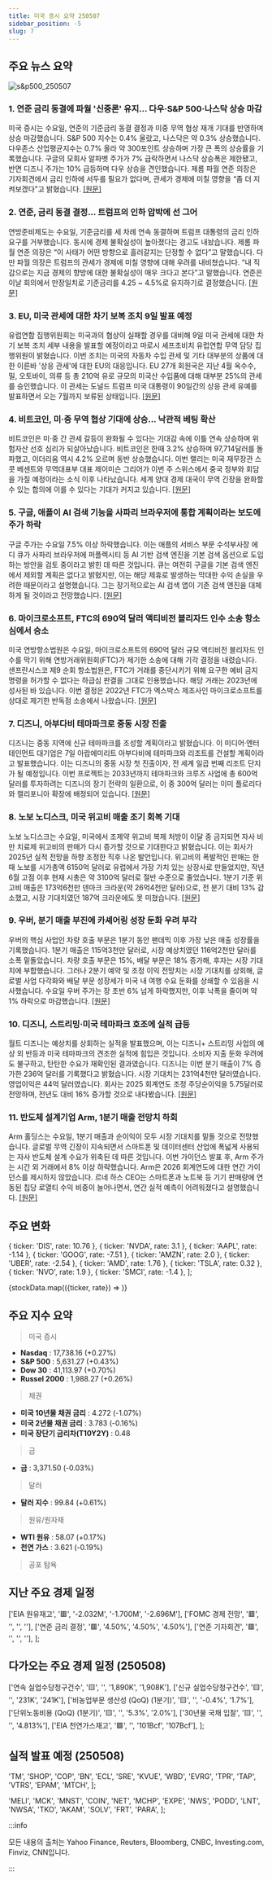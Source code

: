 ```yaml
---
title: 미국 증시 요약 250507
sidebar_position: -5
slug: 7
---
```


## 주요 뉴스 요약

![s&p500_250507](/map/250507.png)

### 1. **연준 금리 동결에 파월 '신중론' 유지... 다우·S&P 500·나스닥 상승 마감**

미국 증시는 수요일, 연준의 기준금리 동결 결정과 미중 무역 협상 재개 기대를 반영하며 상승 마감했습니다. S&P 500 지수는 0.4% 올랐고, 나스닥은 약 0.3% 상승했습니다. 다우존스 산업평균지수는 0.7% 올라 약 300포인트 상승하며 가장 큰 폭의 상승률을 기록했습니다. 구글의 모회사 알파벳 주가가 7% 급락하면서 나스닥 상승폭은 제한됐고, 반면 디즈니 주가는 10% 급등하며 다우 상승을 견인했습니다. 제롬 파월 연준 의장은 기자회견에서 금리 인하에 서두를 필요가 없다며, 관세가 경제에 미칠 영향을 “좀 더 지켜보겠다”고 밝혔습니다. [[원문]](https://finance.yahoo.com/news/live/stock-market-today-dow-sp-500-nasdaq-rise-as-fed-holds-rates-steady-powell-sticks-to-wait-and-see-200523723.html)

### 2. **연준, 금리 동결 결정... 트럼프의 인하 압박에 선 그어**

연방준비제도는 수요일, 기준금리를 세 차례 연속 동결하며 트럼프 대통령의 금리 인하 요구를 거부했습니다. 동시에 경제 불확실성이 높아졌다는 경고도 내놨습니다. 제롬 파월 연준 의장은 “이 사태가 어떤 방향으로 흘러갈지는 단정할 수 없다”고 말했습니다. 다만 파월 의장은 트럼프의 관세가 경제에 미칠 영향에 대해 우려를 내비쳤습니다. “내 직감으로는 지금 경제의 향방에 대한 불확실성이 매우 크다고 본다”고 말했습니다. 연준은 이날 회의에서 만장일치로 기준금리를 4.25 ~ 4.5%로 유지하기로 결정했습니다. [[원문]](https://finance.yahoo.com/news/fed-holds-rates-steady-defying-trumps-call-for-cuts-090055171.html)

### 3. **EU, 미국 관세에 대한 차기 보복 조치 9일 발표 예정**

유럽연합 집행위원회는 미국과의 협상이 실패할 경우를 대비해 9일 미국 관세에 대한 차기 보복 조치 세부 내용을 발표할 예정이라고 마로시 셰프초비치 유럽연합 무역 담당 집행위원이 밝혔습니다. 이번 조치는 미국의 자동차 수입 관세 및 기타 대부분의 상품에 대한 이른바 '상응 관세'에 대한 EU의 대응입니다. EU 27개 회원국은 지난 4월 옥수수, 밀, 오토바이, 의류 등 총 210억 유로 규모의 미국산 수입품에 대해 대부분 25%의 관세를 승인했습니다. 이 관세는 도널드 트럼프 미국 대통령이 90일간의 상응 관세 유예를 발표하면서 오는 7월까지 보류된 상태입니다. [[원문]](https://www.reuters.com/world/asia-pacific/eu-set-out-next-countermeasures-against-us-tariffs-thursday-2025-05-07/)

### 4. **비트코인, 미·중 무역 협상 기대에 상승... 낙관적 베팅 확산**

비트코인은 미·중 간 관세 갈등이 완화될 수 있다는 기대감 속에 이틀 연속 상승하며 위험자산 선호 심리가 되살아났습니다. 비트코인은 한때 3.2% 상승하며 97,714달러를 돌파했고, 이더리움 역시 4.2% 오르며 동반 상승했습니다. 이번 랠리는 미국 재무장관 스콧 베센트와 무역대표부 대표 제이미슨 그리어가 이번 주 스위스에서 중국 정부와 회담을 가질 예정이라는 소식 이후 나타났습니다. 세계 양대 경제 대국이 무역 긴장을 완화할 수 있는 합의에 이를 수 있다는 기대가 커지고 있습니다. [[원문]](https://finance.yahoo.com/news/bitcoin-rises-us-china-trade-060251990.html)

### 5. **구글, 애플이 AI 검색 기능을 사파리 브라우저에 통합 계획이라는 보도에 주가 하락**

구글 주가는 수요일 7.5% 이상 하락했습니다. 이는 애플의 서비스 부문 수석부사장 에디 큐가 사파리 브라우저에 퍼플렉시티 등 AI 기반 검색 엔진을 기본 검색 옵션으로 도입하는 방안을 검토 중이라고 밝힌 데 따른 것입니다. 큐는 여전히 구글을 기본 검색 엔진에서 제외할 계획은 없다고 밝혔지만, 이는 해당 제휴로 발생하는 막대한 수익 손실을 우려한 때문이라고 설명했습니다. 그는 장기적으로는 AI 검색 앱이 기존 검색 엔진을 대체하게 될 것이라고 전망했습니다. [[원문]](https://finance.yahoo.com/news/google-stock-sinks-on-report-apple-plans-to-integrate-ai-search-into-safari-browser-155545131.html)

### 6. **마이크로소프트, FTC의 690억 달러 액티비전 블리자드 인수 소송 항소심에서 승소**

미국 연방항소법원은 수요일, 마이크로소프트의 690억 달러 규모 액티비전 블리자드 인수를 막기 위해 연방거래위원회(FTC)가 제기한 소송에 대해 기각 결정을 내렸습니다. 샌프란시스코 제9 순회 항소법원은, FTC가 거래를 중단시키기 위해 요구한 예비 금지 명령을 허가할 수 없다는 하급심 판결을 그대로 인용했습니다. 해당 거래는 2023년에 성사된 바 있습니다. 이번 결정은 2022년 FTC가 엑스박스 제조사인 마이크로소프트를 상대로 제기한 반독점 소송에서 나왔습니다. [[원문]](https://www.reuters.com/legal/microsoft-wins-ftc-appeal-challenging-69-bln-activision-blizzard-deal-2025-05-07/)

### 7. **디즈니, 아부다비 테마파크로 중동 시장 진출**

디즈니는 중동 지역에 신규 테마파크를 조성할 계획이라고 밝혔습니다. 이 미디어·엔터테인먼트 대기업은 7일 아랍에미리트 아부다비에 테마파크와 리조트를 건설할 계획이라고 발표했습니다. 이는 디즈니의 중동 시장 첫 진출이자, 전 세계 일곱 번째 리조트 단지가 될 예정입니다. 이번 프로젝트는 2033년까지 테마파크와 크루즈 사업에 총 600억 달러를 투자하려는 디즈니의 장기 전략의 일환으로, 이 중 300억 달러는 이미 플로리다와 캘리포니아 확장에 배정되어 있습니다. [[원문]](https://finance.yahoo.com/news/disney-to-expand-into-middle-east-with-new-theme-park-in-abu-dhabi-132335976.html)

### 8. **노보 노디스크, 미국 위고비 매출 조기 회복 기대**

노보 노디스크는 수요일, 미국에서 조제약 위고비 복제 처방이 이달 중 금지되면 자사 비만 치료제 위고비의 판매가 다시 증가할 것으로 기대한다고 밝혔습니다. 이는 회사가 2025년 실적 전망을 하향 조정한 직후 나온 발언입니다. 위고비의 폭발적인 판매는 한때 노보를 시가총액 6150억 달러로 유럽에서 가장 가치 있는 상장사로 만들었지만, 작년 6월 고점 이후 현재 시총은 약 3100억 달러로 절반 수준으로 줄었습니다. 1분기 기준 위고비 매출은 173억6천만 덴마크 크라운(약 26억4천만 달러)으로, 전 분기 대비 13% 감소했고, 시장 기대치였던 187억 크라운에도 못 미쳤습니다. [[원문]](https://www.reuters.com/business/healthcare-pharmaceuticals/obesity-drugmaker-novo-nordisk-cuts-2025-outlook-posts-q1-profit-above-forecast-2025-05-07/)

### 9. **우버, 분기 매출 부진에 카셰어링 성장 둔화 우려 부각**

우버의 핵심 사업인 차량 호출 부문은 1분기 동안 팬데믹 이후 가장 낮은 매출 성장률을 기록했습니다. 1분기 매출은 115억3천만 달러로, 시장 예상치였던 116억2천만 달러를 소폭 밑돌았습니다. 차량 호출 부문은 15%, 배달 부문은 18% 증가해, 후자는 시장 기대치에 부합했습니다. 그러나 2분기 예약 및 조정 이익 전망치는 시장 기대치를 상회해, 글로벌 사업 다각화와 배달 부문 성장세가 미국 내 여행 수요 둔화를 상쇄할 수 있음을 시사했습니다. 수요일 우버 주가는 장 초반 6% 넘게 하락했지만, 이후 낙폭을 줄이며 약 1% 하락으로 마감했습니다. [[원문]](https://www.reuters.com/business/autos-transportation/uber-forecasts-upbeat-second-quarter-steady-ride-hailing-delivery-demand-2025-05-07/)

### 10. **디즈니, 스트리밍·미국 테마파크 호조에 실적 급등**

월트 디즈니는 예상치를 상회하는 실적을 발표했으며, 이는 디즈니+ 스트리밍 사업의 예상 외 반등과 미국 테마파크의 견조한 실적에 힘입은 것입니다. 소비자 지출 둔화 우려에도 불구하고, 탄탄한 수요가 재확인된 결과였습니다. 디즈니는 이번 분기 매출이 7% 증가한 236억 달러를 기록했다고 밝혔습니다. 시장 기대치는 231억4천만 달러였습니다. 영업이익은 44억 달러였습니다. 회사는 2025 회계연도 조정 주당순이익을 5.75달러로 전망하며, 전년도 대비 16% 증가할 것으로 내다봤습니다. [[원문]](https://www.reuters.com/business/media-telecom/us-parks-streaming-propel-disney-earnings-above-forecasts-2025-05-07/)

### 11. **반도체 설계기업 Arm, 1분기 매출 전망치 하회**

Arm 홀딩스는 수요일, 1분기 매출과 순이익이 모두 시장 기대치를 밑돌 것으로 전망했습니다. 글로벌 무역 긴장이 지속되면서 스마트폰 및 데이터센터 산업에 폭넓게 사용되는 자사 반도체 설계 수요가 위축된 데 따른 것입니다. 이번 가이던스 발표 후, Arm 주가는 시간 외 거래에서 8% 이상 하락했습니다. Arm은 2026 회계연도에 대한 연간 가이던스를 제시하지 않았습니다. 르네 하스 CEO는 스마트폰과 노트북 등 기기 판매량에 연동된 칩당 로열티 수익 비중이 늘어나면서, 연간 실적 예측이 어려워졌다고 설명했습니다. [[원문]](https://www.reuters.com/technology/chip-tech-provider-arm-forecasts-first-quarter-revenue-below-estimates-2025-05-07/)

## 주요 변화

  { ticker: 'DIS', rate: 10.76 },
  { ticker: 'NVDA', rate: 3.1 },
  { ticker: 'AAPL', rate: -1.14 },
  { ticker: 'GOOG', rate: -7.51 },
  { ticker: 'AMZN', rate: 2.0 },
  { ticker: 'UBER', rate: -2.54 },
  { ticker: 'AMD', rate: 1.76 },
  { ticker: 'TSLA', rate: 0.32 },
  { ticker: 'NVO', rate: 1.9 },
  { ticker: 'SMCI', rate: -1.4 },
];

{stockData.map(({ticker, rate}) => <StockCardMini key={ticker} ticker={ticker} rate={rate}></StockCardMini>)}

## 주요 지수 요약

> 미국 증시

- **Nasdaq** : 17,738.16 (+0.27%)
- **S&P 500** : 5,631.27 (+0.43%)
- **Dow 30** : 41,113.97 (+0.70%)
- **Russel 2000** : 1,988.27 (+0.26%)

> 채권

- **미국 10년물 채권 금리** : 4.272 (-1.07%)
- **미국 2년물 채권 금리** : 3.783 (-0.16%)
- **미국 장단기 금리차(T10Y2Y)** : 0.48

> 금

- **금** : 3,371.50 (-0.03%)

> 달러

- **달러 지수** : 99.84 (+0.61%)

> 원유/원자재

- **WTI 원유** : 58.07 (+0.17%)
- **천연 가스** : 3.621 (-0.19%)

> 공포 탐욕

<FearAndGreed fearAndGreedIndex={59} vix={23.55} vixRate={-4.89} />

## 지난 주요 경제 일정

  ['EIA 원유재고', '🟥', '-2.032M', '-1.700M', '-2.696M'],
  ['FOMC 경제 전망', '🟥', '', '', ''],
  ['연준 금리 결정', '🟥', '4.50%', '4.50%', '4.50%'],
  ['연준 기자회견', '🟥', '', '', ''],
];

<EconomicCalendar data={eventsData} />

## 다가오는 주요 경제 일정 (250508)

  ['연속 실업수당청구건수', '🟨', '', '1,890K', '1,908K'],
  ['신규 실업수당청구건수', '🟨', '', '231K', '241K'],
  ['비농업부문 생산성 (QoQ) (1분기)', '🟨', '', '-0.4%', '1.7%'],
  ['단위노동비용 (QoQ) (1분기)', '🟨', '', '5.3%', '2.0%'],
  ['30년물 국채 입찰', '🟨', '', '', '4.813%'],
  ['EIA 천연가스재고', '🟩', '', '101Bcf', '107Bcf'],
];

<EconomicCalendar data={nextEventsData} />

## 실적 발표 예정 (250508)

  'TM',
  'SHOP',
  'COP',
  'BN',
  'ECL',
  'SRE',
  'KVUE',
  'WBD',
  'EVRG',
  'TPR',
  'TAP',
  'VTRS',
  'EPAM',
  'MTCH',
];

  'MELI',
  'MCK',
  'MNST',
  'COIN',
  'NET',
  'MCHP',
  'EXPE',
  'NWS',
  'PODD',
  'LNT',
  'NWSA',
  'TKO',
  'AKAM',
  'SOLV',
  'FRT',
  'PARA',
];

<EarningsBoard stocksBMO={stocksBMO} stocksAMC={stocksAMC} />

:::info

모든 내용의 출처는 Yahoo Finance, Reuters, Bloomberg, CNBC, Investing.com, Finviz, CNN입니다.

:::
